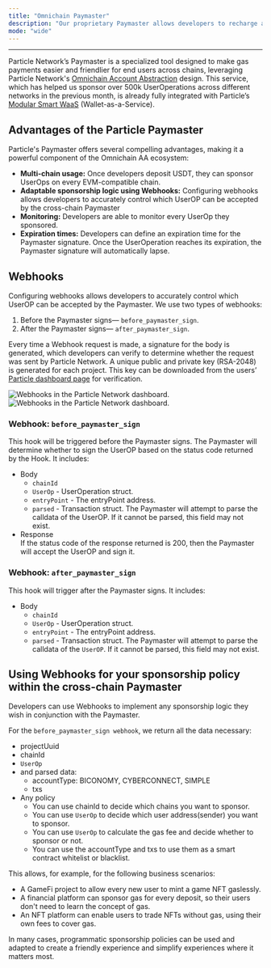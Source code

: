 ```yaml
---
title: "Omnichain Paymaster"
description: "Our proprietary Paymaster allows developers to recharge and spend across different chains."
mode: "wide"
---
```


***

Particle Network’s Paymaster is a specialized tool designed to make gas payments easier and friendlier for end users across chains, leveraging Particle Network's [Omnichain Account Abstraction](https://particlenetwork.readme.io/docs/omnichain-account-abstraction) design. This service, which has helped us sponsor over 500k UserOperations across different networks in the previous month, is already fully integrated with Particle’s [Modular Smart WaaS](/resources/wallet-abstraction/waas/overview) (Wallet-as-a-Service).

## Advantages of the Particle Paymaster

Particle's Paymaster offers several compelling advantages, making it a powerful component of the Omnichain AA ecosystem:

- **Multi-chain usage:** Once developers deposit USDT, they can sponsor UserOps on every EVM-compatible chain.
- **Adaptable sponsorship logic using Webhooks:** Configuring webhooks allows developers to accurately control which UserOP can be accepted by the cross-chain Paymaster
- **Monitoring:** Developers are able to monitor every UserOp they sponsored.
- **Expiration times:** Developers can define an expiration time for the Paymaster signature. Once the UserOperation reaches its expiration, the Paymaster signature will automatically lapse.

## Webhooks

Configuring webhooks allows developers to accurately control which UserOP can be accepted by the Paymaster. We use two types of webhooks:

1. Before the Paymaster signs— `before_paymaster_sign`.
2. After the Paymaster signs— `after_paymaster_sign`.

Every time a Webhook request is made, a signature for the body is generated, which developers can verify to determine whether the request was sent by Particle Network. A unique public and private key (RSA-2048) is generated for each project. This key can be downloaded from the users’ [Particle dashboard page](https://dashboard.particle.network/#/login) for verification.

<Frame caption="Webhooks in the Particle Network dashboard.">
<img
  className="block dark:hidden"
  src="/resources/wallet-abstraction/waas/images/webhooks.png"
  alt="Webhooks in the Particle Network dashboard."
/>
<img
  className="hidden dark:block"
  src="/resources/wallet-abstraction/waas/images/webhooks.png"
  alt="Webhooks in the Particle Network dashboard."
/>
</Frame>

### Webhook: `before_paymaster_sign`

This hook will be triggered before the Paymaster signs. The Paymaster will determine whether to sign the UserOP based on the status code returned by the Hook. It includes:

- Body
  - `chainId`
  - `UserOp` - UserOperation struct.
  - `entryPoint` - The entryPoint address.
  - `parsed` - Transaction struct. The Paymaster will attempt to parse the calldata of the UserOP. If it cannot be parsed, this field may not exist.
- Response  
  If the status code of the response returned is 200, then the Paymaster will accept the UserOP and sign it.

### Webhook: `after_paymaster_sign`

This hook will trigger after the Paymaster signs. It includes:

- Body
  - `chainId`
  - `UserOp` - UserOperation struct.
  - `entryPoint` - The entryPoint address.
  - `parsed` - Transaction struct. The Paymaster will attempt to parse the calldata of the `UserOP`. If it cannot be parsed, this field may not exist.

## Using Webhooks for your sponsorship policy within the cross-chain Paymaster

Developers can use Webhooks to implement any sponsorship logic they wish in conjunction with the Paymaster.

For the `before_paymaster_sign webhook`, we return all the data necessary:

- projectUuid
- chainId
- `UserOp`
- and parsed data:
  - accountType: BICONOMY, CYBERCONNECT, SIMPLE
  - txs
- Any policy
  - You can use chainId to decide which chains you want to sponsor.
  - You can use `UserOp` to decide which user address(sender) you want to sponsor.
  - You can use `UserOp` to calculate the gas fee and decide whether to sponsor or not.
  - You can use the accountType and txs to use them as a smart contract whitelist or blacklist.

This allows, for example, for the following business scenarios:

- A GameFi project to allow every new user to mint a game NFT gaslessly.
- A financial platform can sponsor gas for every deposit, so their users don't need to learn the concept of gas.
- An NFT platform can enable users to trade NFTs without gas, using their own fees to cover gas.

In many cases, programmatic sponsorship policies can be used and adapted to create a friendly experience and simplify experiences where it matters most.